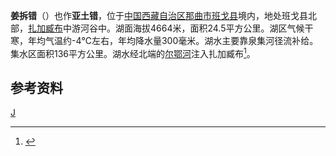 {{ViewTibetanScript}}
{{Infobox_lake
 |湖泊名稱 =姜拆错
 |湖泊照片 = 
 |湖泊照片標題 = 
 |測深圖 =
 |測深圖標題 =
 |湖泊所在地 = [[中国|中国]][[西藏|西藏]]
 |座標 = {{coord |32|09|N|90|27|E|display=inline,title|scale:500000_type:waterbody_region:CN}}
 |湖泊類別 = [[淡水湖|淡水湖]]
 |流入 =[[巴纳陇河|巴纳陇河]]、[[加布玛尔河|加布玛尔河]]
 |流出 =[[尔鄂河|尔鄂河]]
 |集水區面積 =136平方公里
 |集水區國家 =
 |湖泊長度 =8.6公里
 |湖泊闊度 =最大4.7公里<br />平均2.85公里
 |湖泊面積 =24.5平方公里
 |平均深度 = 
 |最深深度 = 
 |水體體積 =
 |湖水停留時間 =
 |湖岸線長度 =
 |海拔高度 = 4664米
 |湖中島嶼 =
 |湖邊城鎮 =
}}
{{Location map
 |China Tibet
 |mark=<!--dot-->Blue pog.svg
 |lat_deg=32|lat_min=09|lat_sec =
 |lon_deg=90|lon_min=27|lon_sec =
 |caption=姜拆错在[[西藏|西藏]]的位置。
 |position=right
 |width=350
 |float=right
}}
'''姜拆错'''（{{bo|z=ལྗང་ཁྲའི་མཚོ།|w=ljang khra'i mtsho|t=Jangtré Tso}}）也作'''亚土错'''，位于[[中国|中国]][[西藏自治区|西藏自治区]][[那曲市|那曲市]][[班戈县|班戈县]]境内，地处班戈县北部，[[扎加臧布|扎加臧布]]中游河谷中。湖面海拔4664米，面积24.5平方公里。湖区气候干寒，年均气温约-4℃左右，年均降水量300毫米。湖水主要靠泉集河径流补给。集水区面积136平方公里。湖水经北端的[[尔鄂河|尔鄂河]]注入扎加臧布<ref>{{cite book zh |author=王苏民 窦鸿身 |title=中国湖泊志 |format=M |edition=1 |location=北京 |publisher=科学出版社 |date=1998|pages=449|id= ISBN 7-03-006706-1}}</ref>。
==参考资料==
{{reflist}}

[[Category:班戈县湖泊|J]]